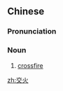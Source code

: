 ==Chinese==
{{zh-forms}}

===Pronunciation===
{{zh-pron
|m=jiāohuǒ
|c=gaau1 fo2
|cat=n
}}

===Noun===
{{zh-noun}}

# [[crossfire]]

[[zh:交火]]